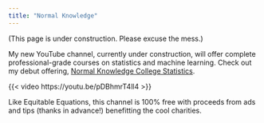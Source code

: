 ```yaml
---
title: "Normal Knowledge"
---
```


(This page is under construction. Please excuse the mess.)

My new YouTube channel, currently under construction, will offer complete professional-grade courses on statistics and machine learning. Check out my debut offering, [Normal Knowledge College Statistics](https://www.youtube.com/playlist?list=PLqA7RLX4UP3ivlA7dd7osTYESwGaSNRhg).

{{< video https://youtu.be/pDBhmrT4ll4 >}}

Like Equitable Equations, this channel is 100% free with proceeds from ads and tips (thanks in advance!) benefitting the cool charities. 




